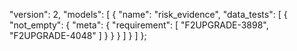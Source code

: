   "version": 2,
  "models": [
    {
      "name": "risk_evidence",
      "data_tests": [
        {
          "not_empty": {
            "meta": {
              "requirement": [
                "F2UPGRADE-3898",
                "F2UPGRADE-4048"
              ]
            }
          }
        }
      ]
    }
  ]
};
